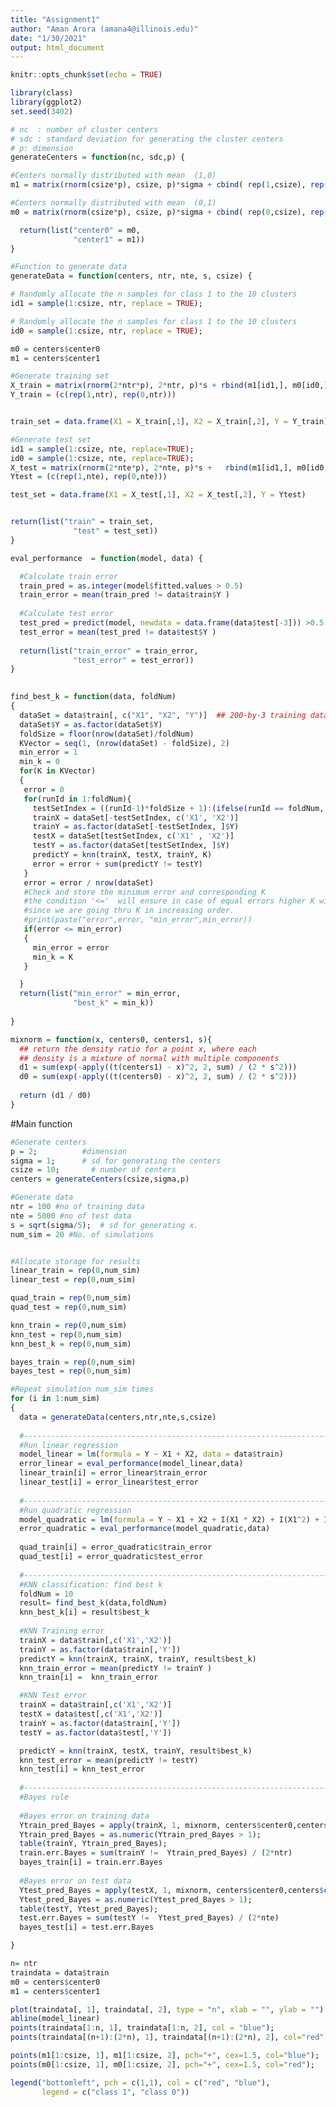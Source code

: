 ```yaml
---
title: "Assignment1"
author: "Aman Arora (amana4@illinois.edu)"
date: "1/30/2021"
output: html_document
---
```


```r
knitr::opts_chunk$set(echo = TRUE)
```

```r
library(class)
library(ggplot2)
set.seed(3402)

```


```r
# nc  : number of cluster centers
# sdc : standard deviation for generating the cluster centers
# p: dimension 
generateCenters = function(nc, sdc,p) {

#Centers normally distributed with mean  (1,0)
m1 = matrix(rnorm(csize*p), csize, p)*sigma + cbind( rep(1,csize), rep(0,csize));

#Centers normally distributed with mean  (0,1)
m0 = matrix(rnorm(csize*p), csize, p)*sigma + cbind( rep(0,csize), rep(1,csize));

  return(list("center0" = m0,
              "center1" = m1))
} 
```

```r
#Function to generate data
generateData = function(centers, ntr, nte, s, csize) {

# Randomly allocate the n samples for class 1 to the 10 clusters
id1 = sample(1:csize, ntr, replace = TRUE);

# Randomly allocate the n samples for class 1 to the 10 clusters
id0 = sample(1:csize, ntr, replace = TRUE);  

m0 = centers$center0
m1 = centers$center1

#Generate training set
X_train = matrix(rnorm(2*ntr*p), 2*ntr, p)*s + rbind(m1[id1,], m0[id0,])
Y_train = (c(rep(1,ntr), rep(0,ntr)))


train_set = data.frame(X1 = X_train[,1], X2 = X_train[,2], Y = Y_train)

#Generate test set
id1 = sample(1:csize, nte, replace=TRUE);
id0 = sample(1:csize, nte, replace=TRUE); 
X_test = matrix(rnorm(2*nte*p), 2*nte, p)*s +   rbind(m1[id1,], m0[id0,])
Ytest = (c(rep(1,nte), rep(0,nte)))

test_set = data.frame(X1 = X_test[,1], X2 = X_test[,2], Y = Ytest)


return(list("train" = train_set,
              "test" = test_set))
}
```

```r
eval_performance  = function(model, data) {

  #Calculate train error
  train_pred = as.integer(model$fitted.values > 0.5)
  train_error = mean(train_pred != data$train$Y )
  
  #Calculate test error
  test_pred = predict(model, newdata = data.frame(data$test[-3])) >0.5
  test_error = mean(test_pred != data$test$Y )
  
  return(list("train_error" = train_error,
              "test_error" = test_error))
}
  
```



```r
find_best_k = function(data, foldNum)
{
  dataSet = data$train[, c("X1", "X2", "Y")]  ## 200-by-3 training data
  dataSet$Y = as.factor(dataSet$Y)
  foldSize = floor(nrow(dataSet)/foldNum)  
  KVector = seq(1, (nrow(dataSet) - foldSize), 2)
  min_error = 1
  min_k = 0
  for(K in KVector)
  {
   error = 0
   for(runId in 1:foldNum){
     testSetIndex = ((runId-1)*foldSize + 1):(ifelse(runId == foldNum, nrow(dataSet), runId*foldSize))
     trainX = dataSet[-testSetIndex, c('X1', 'X2')]
     trainY = as.factor(dataSet[-testSetIndex, ]$Y)
     testX = dataSet[testSetIndex, c('X1' , 'X2')]
     testY = as.factor(dataSet[testSetIndex, ]$Y)
     predictY = knn(trainX, testX, trainY, K)
     error = error + sum(predictY != testY) 
   }
   error = error / nrow(dataSet)
   #Check and store the minimum error and corresponding K 
   #the condition '<='  will ensure in case of equal errors higher K will be chosen 
   #since we are going thru K in increasing order. 
   #print(paste("error",error, "min_error",min_error))
   if(error <= min_error)
   {
     min_error = error
     min_k = K
   }

  }
  return(list("min_error" = min_error,
              "best_k" = min_k))
  
}
```

```r
mixnorm = function(x, centers0, centers1, s){
  ## return the density ratio for a point x, where each 
  ## density is a mixture of normal with multiple components
  d1 = sum(exp(-apply((t(centers1) - x)^2, 2, sum) / (2 * s^2)))
  d0 = sum(exp(-apply((t(centers0) - x)^2, 2, sum) / (2 * s^2)))
  
  return (d1 / d0)
}
```


#Main function
```r
#Generate centers
p = 2;          #dimension    
sigma = 1;      # sd for generating the centers 
csize = 10;       # number of centers
centers = generateCenters(csize,sigma,p)

#Generate data
ntr = 100 #no of training data
nte = 5000 #no of test data
s = sqrt(sigma/5);  # sd for generating x. 
num_sim = 20 #No. of simulations


#Allocate storage for results
linear_train = rep(0,num_sim)
linear_test = rep(0,num_sim)

quad_train = rep(0,num_sim)
quad_test = rep(0,num_sim)

knn_train = rep(0,num_sim)
knn_test = rep(0,num_sim)
knn_best_k = rep(0,num_sim)

bayes_train = rep(0,num_sim)
bayes_test = rep(0,num_sim)

#Repeat simulation num_sim times
for (i in 1:num_sim)  
{  
  data = generateData(centers,ntr,nte,s,csize)
  
  #----------------------------------------------------------------------------------- 
  #Run linear regression 
  model_linear = lm(formula = Y ~ X1 + X2, data = data$train)
  error_linear = eval_performance(model_linear,data)
  linear_train[i] = error_linear$train_error
  linear_test[i] = error_linear$test_error
  
  #----------------------------------------------------------------------------------- 
  #Run quadratic regression 
  model_quadratic = lm(formula = Y ~ X1 + X2 + I(X1 * X2) + I(X1^2) + I(X2^2), data = data$train)
  error_quadratic = eval_performance(model_quadratic,data)
  
  quad_train[i] = error_quadratic$train_error
  quad_test[i] = error_quadratic$test_error
 
  #----------------------------------------------------------------------------------- 
  #KNN classification: find best k
  foldNum = 10
  result= find_best_k(data,foldNum)
  knn_best_k[i] = result$best_k
  
  #KNN Training error
  trainX = data$train[,c('X1','X2')]
  trainY = as.factor(data$train[,'Y'])
  predictY = knn(trainX, trainX, trainY, result$best_k)
  knn_train_error = mean(predictY != trainY )
  knn_train[i] =  knn_train_error

  #KNN Test error
  trainX = data$train[,c('X1','X2')]
  testX = data$test[,c('X1','X2')]
  trainY = as.factor(data$train[,'Y'])
  testY = as.factor(data$test[,'Y'])

  predictY = knn(trainX, testX, trainY, result$best_k)
  knn_test_error = mean(predictY != testY)
  knn_test[i] = knn_test_error 
  
  #----------------------------------------------------------------------------------- 
  #Bayes rule
  
  #Bayes error on training data
  Ytrain_pred_Bayes = apply(trainX, 1, mixnorm, centers$center0,centers$center1,s )
  Ytrain_pred_Bayes = as.numeric(Ytrain_pred_Bayes > 1);
  table(trainY, Ytrain_pred_Bayes); 
  train.err.Bayes = sum(trainY !=  Ytrain_pred_Bayes) / (2*ntr)
  bayes_train[i] = train.err.Bayes
  
  #Bayes error on test data
  Ytest_pred_Bayes = apply(testX, 1, mixnorm, centers$center0,centers$center1,s )
  Ytest_pred_Bayes = as.numeric(Ytest_pred_Bayes > 1);
  table(testY, Ytest_pred_Bayes); 
  test.err.Bayes = sum(testY !=  Ytest_pred_Bayes) / (2*nte)
  bayes_test[i] = test.err.Bayes

}

```

```r
n= ntr
traindata = data$train
m0 = centers$center0
m1 = centers$center1

plot(traindata[, 1], traindata[, 2], type = "n", xlab = "", ylab = "")
abline(model_linear)
points(traindata[1:n, 1], traindata[1:n, 2], col = "blue");
points(traindata[(n+1):(2*n), 1], traindata[(n+1):(2*n), 2], col="red"); 

points(m1[1:csize, 1], m1[1:csize, 2], pch="+", cex=1.5, col="blue");    
points(m0[1:csize, 1], m0[1:csize, 2], pch="+", cex=1.5, col="red");   

legend("bottomleft", pch = c(1,1), col = c("red", "blue"), 
       legend = c("class 1", "class 0"))
```



